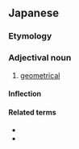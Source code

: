 ==Japanese==
{{ja-kanjitab|き|か|がく|てき|yomi=on}}

===Etymology===
{{suffix|幾何学|的|lang=ja|t1=geometry|t2=-ical|sort=きかがくてき}}

===Adjectival noun===
{{ja-adj|infl=な|きかがくてき}}

# {{lb|ja|mathematics|sort=きかがくてき}} [[geometrical]]

====Inflection====
{{ja-na|きかがくてき}}

====Related terms====
* {{l|ja|幾何|tr=''kika''|gloss=geometry}}
* {{l|ja|幾何学|tr=''kikagaku''|gloss=geometry}}